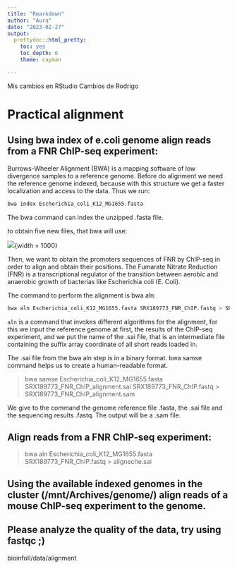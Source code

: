```yaml
---
title: "Rmarkdown"
author: "Aura"
date: "2023-02-27"
output: 
  prettydoc::html_pretty:
    toc: yes
    toc_depth: 6
    theme: cayman

---
```

Mis cambios en RStudio
Cambios de Rodrigo

# Practical alignment


## Using bwa index of e.coli genome align reads from a FNR ChIP-seq experiment:

Burrows-Wheeler Alignment (BWA) is a mapping software of low divergence samples to a reference genome. Before do alignment we need the reference genome indexed, because with this structure we get a faster localization and access to the data. Thus we run:

```bash
bwa index Escherichia_coli_K12_MG1655.fasta
```
The bwa command can index the unzipped .fasta file.

to obtain five new files, that bwa will use:

<div>
  ![](index.png){width = 1000}

Then, we want to obtain the promoters sequences of FNR by ChIP-seq in order to align and obtain their positions. The Fumarate Nitrate Reduction (FNR) is a transcriptional regulator of the transition between aerobic and anaerobic growth of bacterias like Escherichia coli (E. Coli).

The command to perform the alignment is bwa aln:

```bash
bwa aln Escherichia_coli_K12_MG1655.fasta SRX189773_FNR_ChIP.fastq > SRX189773_FNR_ChIP_alignment.sai
```
  
`aln` is a command that invokes different algorithms for the alignment, for this we input the reference genome at first, the results of the ChIP-seq experiment, and we put the name of the .sai file, that is an intermediate file containing the suffix array coordinate of all short reads loaded in. 

The .sai file from the bwa aln step is in a binary format. bwa samse command helps us to create a human-readable format.

> bwa samse Escherichia_coli_K12_MG1655.fasta SRX189773_FNR_ChIP_alignment.sai SRX189773_FNR_ChIP.fastq > SRX189773_FNR_ChIP_alignment.sam

We give to the command the genome reference file .fasta, the .sai file and the sequencing results .fastq. The output will be a .sam file. 

  
## Align reads from a FNR ChIP-seq experiment:
  
  
>bwa aln Escherichia_coli_K12_MG1655.fasta SRX189773_FNR_ChIP.fastq > aligneche.sai

## Using the available indexed genomes in the cluster (/mnt/Archives/genome/) align reads of a mouse ChIP-seq experiment to the genome.

## Please analyze the quality of the data, try using fastqc ;)

bioinfoII/data/alignment
